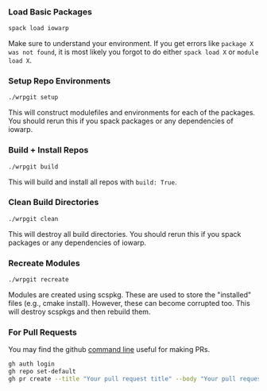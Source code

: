 
### Load Basic Packages

```bash
spack load iowarp
```

Make sure to understand your environment. If you get errors
like `package X was not found`, it is most likely you forgot
to do either `spack load X` or `module load X`.

### Setup Repo Environments

```bash
./wrpgit setup
```

This will construct modulefiles and environments for each of the packages.
You should rerun this if you spack packages or any dependencies of iowarp.

### Build + Install Repos

```bash
./wrpgit build
````

This will build and install all repos with ``build: True``. 

### Clean Build Directories

```bash
./wrpgit clean
```

This will destroy all build directories.
You should rerun this if you spack packages or any dependencies of iowarp.

### Recreate Modules

```bash
./wrpgit recreate
```

Modules are created using scspkg. These are used to store the "installed" files (e.g., cmake install).
However, these can become corrupted too. This will destroy scspkgs and then rebuild them.

### For Pull Requests

You may find the github [command line](https://cli.github.com/) useful for making PRs.

```bash
gh auth login
gh repo set-default
gh pr create --title "Your pull request title" --body "Your pull request description"
``` 